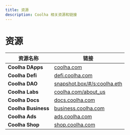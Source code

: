 ```yaml
---
title: 资源
description: Coolha 相关资源和链接
---
```


# 资源

| 资源名称            | 链接                                                                                    |
| ------------------- | --------------------------------------------------------------------------------------- |
| **Coolha DApps**    | [coolha.com](https://coolha.com)                                                        |
| **Coolha Defi**    | [defi.coolha.com](https://defi.coolha.com)                                                        |
| **Coolha DAO**      | [snapshot.box/#/s:coolha.eth](https://snapshot.box/#/s:coolha.eth) |
| **Coolha Labs**     | [coolha.com/about_us](https://coolha.com/about_us)                                      |
| **Coolha Docs**     | [docs.coolha.com](https://docs.coolha.com)                                              |
| **Coolha Business** | [business.coolha.com](https://business.coolha.com)                                      |
| **Coolha Ads**      | [ads.coolha.com](https://ads.coolha.com)                                                |
| **Coolha Shop**     | [shop.coolha.com](https://shop.coolha.com)                                              |